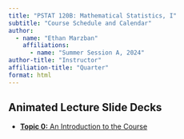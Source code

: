 ```yaml
---
title: "PSTAT 120B: Mathematical Statistics, I"
subtitle: "Course Schedule and Calendar"
author:
  - name: "Ethan Marzban"
    affiliations:
      - name: "Summer Session A, 2024"
author-title: "Instructor"
affiliation-title: "Quarter"
format: html
---
```



## Animated Lecture Slide Decks

-   <a href="../Files/Lectures/0_Why_Stats_animated.pdf" target="_blank">**Topic 0:** An Introduction to the Course </a>